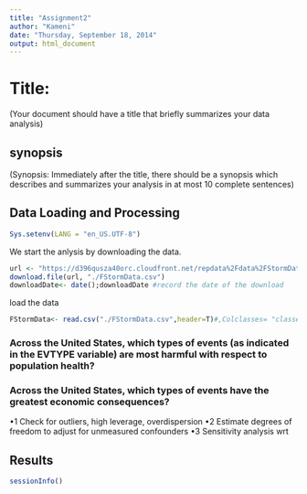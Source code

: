 ```yaml
---
title: "Assignment2"
author: "Kameni"
date: "Thursday, September 18, 2014"
output: html_document
---
```

# Title: 
(Your document should have a title that briefly summarizes your data analysis)


## synopsis
(Synopsis: Immediately after the title, there should be a synopsis which describes and summarizes your analysis in at most 10 complete sentences)


## Data Loading and  Processing
```r
Sys.setenv(LANG = "en_US.UTF-8")

```


 We start the anlysis by downloading the data.
```r
url <- "https://d396qusza40orc.cloudfront.net/repdata%2Fdata%2FStormData.csv.bz2"
download.file(url, "./FStormData.csv")
downloadDate<- date();downloadDate #record the date of the download
```


load the data
```r
FStormData<- read.csv("./FStormData.csv",header=T)#,Colclasses= "classes")

```


### Across the United States, which types of events (as indicated in the EVTYPE variable) are most harmful with respect to population health?

### Across the United States, which types of events have the greatest economic consequences?
•1 Check for outliers, high leverage, overdispersion
•2 Estimate degrees of freedom to adjust for unmeasured confounders
•3 Sensitivity analysis wrt


## Results 

```r
sessionInfo()
```

